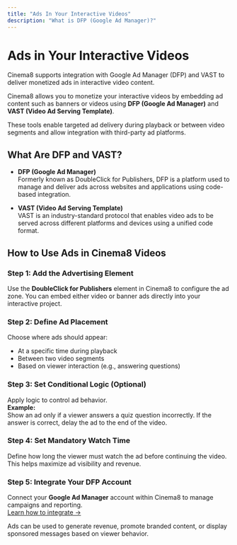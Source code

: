 ```yaml
---
title: "Ads In Your Interactive Videos"
description: "What is DFP (Google Ad Manager)?"
---
```



# Ads in Your Interactive Videos

<Callout type="info">
Cinema8 supports integration with Google Ad Manager (DFP) and VAST to deliver monetized ads in interactive video content.
</Callout>

Cinema8 allows you to monetize your interactive videos by embedding ad content such as banners or videos using **DFP (Google Ad Manager)** and **VAST (Video Ad Serving Template)**.

These tools enable targeted ad delivery during playback or between video segments and allow integration with third-party ad platforms.

## What Are DFP and VAST?

- **DFP (Google Ad Manager)**  
  Formerly known as DoubleClick for Publishers, DFP is a platform used to manage and deliver ads across websites and applications using code-based integration.

- **VAST (Video Ad Serving Template)**  
  VAST is an industry-standard protocol that enables video ads to be served across different platforms and devices using a unified code format.

## How to Use Ads in Cinema8 Videos

<Steps>

### Step 1: Add the Advertising Element

Use the **DoubleClick for Publishers** element in Cinema8 to configure the ad zone. You can embed either video or banner ads directly into your interactive project.

### Step 2: Define Ad Placement

Choose where ads should appear:
- At a specific time during playback
- Between two video segments
- Based on viewer interaction (e.g., answering questions)

### Step 3: Set Conditional Logic (Optional)

Apply logic to control ad behavior.  
**Example:**  
Show an ad only if a viewer answers a quiz question incorrectly. If the answer is correct, delay the ad to the end of the video.

### Step 4: Set Mandatory Watch Time

Define how long the viewer must watch the ad before continuing the video. This helps maximize ad visibility and revenue.

### Step 5: Integrate Your DFP Account

Connect your **Google Ad Manager** account within Cinema8 to manage campaigns and reporting.  
[Learn how to integrate →](/integrations-and-third-party-platforms/monetise-with-dfp-and-vast)

</Steps>

<Callout type="important">
Ads can be used to generate revenue, promote branded content, or display sponsored messages based on viewer behavior.
</Callout>
